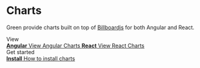 
<Meta title="Components/Charts" />

<style>
  {`
    .subheading {
      --mediumdark: '#999999';
      font-weight: 900;
      font-size: 13px;
      color: #999;
      letter-spacing: 6px;
      line-height: 24px;
      text-transform: uppercase;
      margin-bottom: 12px;
      margin-top: 40px;
    }

    .link-list {
      display: grid;
      grid-template-columns: 1fr;
      row-gap: 10px;
    }

    @media (min-width: 620px) {
      .link-list {
        row-gap: 20px;
        column-gap: 20px;
        grid-template-columns: 1fr 1fr;
      }
    }

    @media all and (-ms-high-contrast:none) {
    .link-list {
        display: -ms-grid;
        -ms-grid-columns: 1fr 1fr;
      }
    }

    .link-item {
      display: block;
      padding: 20px 30px 20px 15px;
      border: 1px solid #00000010;
      border-radius: 5px;
      transition: background 150ms ease-out, border 150ms ease-out, transform 150ms ease-out;
      color: #333333;
      display: flex;
      align-items: flex-start;
    }

    .link-item:hover {
      border-color: #1EA7FD50;
      transform: translate3d(0, -3px, 0);
      box-shadow: rgba(0, 0, 0, 0.08) 0 3px 10px 0;
    }

    .link-item:active {
      border-color: #1EA7FD;
      transform: translate3d(0, 0, 0);
    }

    .link-item strong {
      font-weight: 700;
      display: block;
      margin-bottom: 2px;
    }

    .link-item img {
      height: 40px;
      width: 40px;
      margin-right: 15px;
      flex: none;
    }

    .link-item span {
      font-size: 14px;
      line-height: 20px;
    }
    `}
</style>

# Charts

Green provide charts built on top of [Billboardjs](https://naver.github.io/billboard.js/) for both Angular and React.

<div className="subheading">View</div>

<div className="link-list">
  <a className="link-item" href="https://storybook.seb.io/latest/angular-charts/" target="_blank">
    <span>
      <strong>Angular</strong>
      View Angular Charts
    </span>
  </a>

  <a className="link-item" href="https://storybook.seb.io/latest/react-charts/" target="_blank">
    <span>
      <strong>React</strong>
      View React Charts
    </span>
  </a>
</div>

<div className="subheading">Get started</div>

<div className="link-list">
  <a className="link-item" href="?path=/story/get-started-install--page" target="_self">
    <span>
      <strong>Install</strong>
      How to install charts
    </span>
  </a>
</div>
